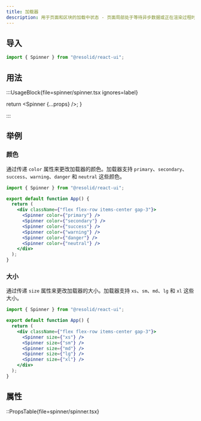 ```yaml
---
title: 加载器
description: 用于页面和区块的加载中状态 - 页面局部处于等待异步数据或正在渲染过程时，合适的加载动效会有效缓解用户的焦虑。
---
```


## 导入

```js
import { Spinner } from "@resolid/react-ui";
```

## 用法

:::UsageBlock{file=spinner/spinner.tsx ignores=label}


  return <Spinner {...props} />;
}

:::

## 举例

### 颜色

通过传递 `color` 属性来更改加载器的颜色。加载器支持 `primary`、`secondary`、`success`、`warning`、`danger` 和 `neutral` 这些颜色。

```jsx demo
import { Spinner } from "@resolid/react-ui";

export default function App() {
  return (
    <div className={"flex flex-row items-center gap-3"}>
      <Spinner color={"primary"} />
      <Spinner color={"secondary"} />
      <Spinner color={"success"} />
      <Spinner color={"warning"} />
      <Spinner color={"danger"} />
      <Spinner color={"neutral"} />
    </div>
  );
}
```

### 大小

通过传递 `size` 属性来更改加载器的大小。加载器支持 `xs`、`sm`、`md`、`lg` 和 `xl` 这些大小。

```jsx demo
import { Spinner } from "@resolid/react-ui";

export default function App() {
  return (
    <div className={"flex flex-row items-center gap-3"}>
      <Spinner size={"xs"} />
      <Spinner size={"sm"} />
      <Spinner size={"md"} />
      <Spinner size={"lg"} />
      <Spinner size={"xl"} />
    </div>
  );
}
```

## 属性

::PropsTable{file=spinner/spinner.tsx}
